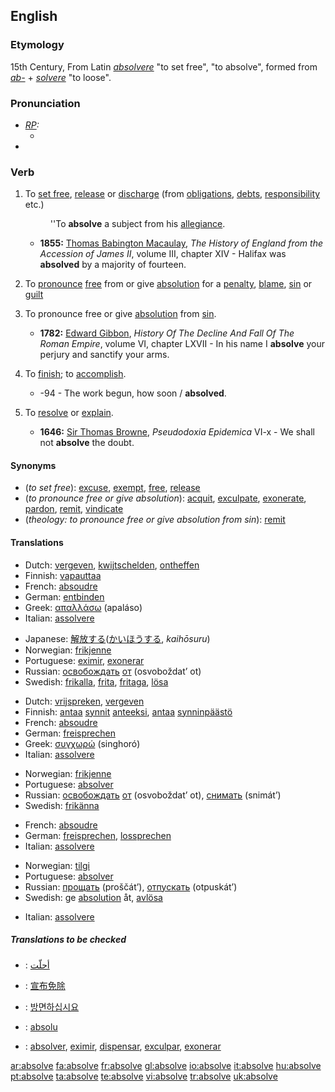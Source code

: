 ==English==

===Etymology===
15th Century, From Latin ''[[absolvere]]'' "to set free", "to absolve", formed from ''[[ab-]]'' + ''[[solvere]]'' "to loose".

===Pronunciation===
* ''[[RP]]:''
** {{IPA|/əbˈzɒlv/}}
*{{audio|en-us-absolve.ogg|Audio (US)}}

===Verb===
{{en-verb|absolv|ing}}

# {{transitive}} To [[set free]], [[release]] or [[discharge]] (from [[obligation]]s, [[debt]]s, [[responsibility]] etc.)
#: ''To '''absolve''' a subject from his [[allegiance]].
#* '''1855:''' [[w:Thomas Babington Macaulay|Thomas Babington Macaulay]], ''The History of England from the Accession of James II'', volume III, chapter XIV - Halifax was '''absolved''' by a majority of fourteen.
# {{transitive}} To [[pronounce]] [[free]] from or give [[absolution]] for a [[penalty]], [[blame]], [[sin]] or [[guilt]]
# {{transitive}} {{theology}} To pronounce free or give [[absolution]] from [[sin]].
#* '''1782:''' [[w:Edward Gibbon|Edward Gibbon]], ''History Of The Decline And Fall Of The Roman Empire'', volume VI, chapter LXVII - In his name I '''absolve''' your perjury and sanctify your arms.
# {{transitive}} {{obsolete}} To [[finish]]; to [[accomplish]].
#* {{RQ:Milton Lost 1674, 7}}-94 - The work begun, how soon / '''absolved'''.
# {{obsolete}} To [[resolve]] or [[explain]].
#* '''1646:''' [[w:Thomas Browne|Sir Thomas Browne]], ''Pseudodoxia Epidemica'' VI-x - We shall not '''absolve''' the doubt.

====Synonyms====
*(''to set free''): [[excuse]], [[exempt]], [[free]], [[release]]
*(''to pronounce free or give absolution''): [[acquit]], [[exculpate]], [[exonerate]], [[pardon]], [[remit]], [[vindicate]]
*(''theology: to pronounce free or give absolution from sin''): [[remit]]

====Translations====
{{trans-top|to set free}}
*Dutch: [[vergeven]], [[kwijtschelden]], [[ontheffen]]
*Finnish: [[vapauttaa]]
*French: [[absoudre]]
*German: [[entbinden]]
*Greek: [[απαλλάσω]] (apaláso)
*Italian: [[assolvere]]
{{trans-mid}}
*Japanese: [[解放する]]([[かいほう]]する, ''kaihōsuru'')
*Norwegian: [[frikjenne]]
*Portuguese: [[eximir]], [[exonerar]]
*Russian: [[освобождать]] [[от]] (osvoboždat’ ot)
*Swedish: [[frikalla]], [[frita]], [[fritaga]], [[lösa]]
{{trans-bottom}}

{{trans-top|to pronounce free or give absolution}}
*Dutch: [[vrijspreken]], [[vergeven]]
*Finnish: [[antaa anteeksi|antaa]] [[synti|synnit]] [[antaa anteeksi|anteeksi]], [[antaa]] [[synninpäästö]]
*French: [[absoudre]]
*German: [[freisprechen]]
*Greek: [[συγχωρώ]] (singhoró)
*Italian: [[assolvere]]
{{trans-mid}}
*Norwegian: [[frikjenne]]
*Portuguese: [[absolver]]
*Russian: [[освобождать]] [[от]] (osvoboždat’ ot), [[снимать]] (snimát’)
*Swedish: [[frikänna]]
{{trans-bottom}}

{{trans-top|theology: to pronounce free or give absolution from sin}}
*French: [[absoudre]]
*German: [[freisprechen]], [[lossprechen]]
*Italian: [[assolvere]]
{{trans-mid}}
*Norwegian: [[tilgi]]
*Portuguese: [[absolver]]
*Russian: [[прощать]] (proščát’), [[отпускать]] (otpuskát’)
*Swedish: ge [[absolution]] åt, [[avlösa]]
{{trans-bottom}}

{{trans-top|to finish, to accomplish}}
*Italian: [[assolvere]]
{{trans-mid}}
{{trans-bottom}}

{{trans-top|obsolete: to resolve or explain}}
{{trans-mid}}
{{trans-bottom}}

=====Translations to be checked=====
{{checktrans}}
*{{ttbc|Arabic}}: [[أحلّت]]
*{{ttbc|Chinese}}: [[宣布免除]]
*{{ttbc|Korean}}: [[방면하십시요]]
*{{ttbc|Novial}}: [[absolu]]
*{{ttbc|Spanish}}: [[absolver]], [[eximir]], [[dispensar]], [[exculpar]], [[exonerar]]

[[ar:absolve]]
[[fa:absolve]]
[[fr:absolve]]
[[gl:absolve]]
[[io:absolve]]
[[it:absolve]]
[[hu:absolve]]
[[pt:absolve]]
[[ta:absolve]]
[[te:absolve]]
[[vi:absolve]]
[[tr:absolve]]
[[uk:absolve]]